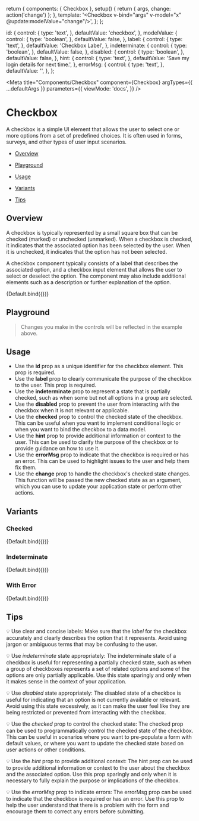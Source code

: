 
  return {
    components: { Checkbox },
    setup() {
      return { args, change: action('change') };
    },
    template:
      '<Checkbox v-bind="args" v-model="x" @update:modelValue="change"/>',
  };
};

  id: {
    control: {
      type: 'text',
    },
    defaultValue: 'checkbox',
  },
  modelValue: {
    control: {
      type: 'boolean',
    },
    defaultValue: false,
  },
  label: {
    control: {
      type: 'text',
    },
    defaultValue: 'Checkbox Label',
  },
  indeterminate: {
    control: {
      type: 'boolean',
    },
    defaultValue: false,
  },
  disabled: {
    control: {
      type: 'boolean',
    },
    defaultValue: false,
  },
  hint: {
    control: {
      type: 'text',
    },
    defaultValue: 'Save my login details for next time.',
  },
  errorMsg: {
    control: {
      type: 'text',
    },
    defaultValue: '',
  },
};

<Meta
  title="Components/Checkbox"
  component={Checkbox}
  argTypes={{ ...defaultArgs }}
  parameters={{
    viewMode: 'docs',
  }}
/>

# Checkbox

A checkbox is a simple UI element that allows the user to select one or more options from a set of predefined choices. It is often used in forms, surveys, and other types of user input scenarios.

- [Overview](#overview)

- [Playground](#playground)

- [Usage](#usage)

- [Variants](#variants)

- [Tips](#tips)

## Overview <a id="overview" />

A checkbox is typically represented by a small square box that can be checked (marked) or unchecked (unmarked). When a checkbox is checked, it indicates that the associated option has been selected by the user. When it is unchecked, it indicates that the option has not been selected.

A checkbox component typically consists of a label that describes the associated option, and a checkbox input element that allows the user to select or deselect the option. The component may also include additional elements such as a description or further explanation of the option.

<Canvas>
  <Story
    name="Overview"
    argTypes={{ ...Default.argTypes }}
    args={{
      id: 'checkbox-1',
      label: 'Checkbox label',
    }}
  >
    {Default.bind({})}
  </Story>
</Canvas>

## Playground <a id="playground" />

> Changes you make in the controls will be reflected in the example above.

<ArgsTable story="Overview" exclude={/^(update.*)$/} />

## Usage <a id="usage" />

- Use the **id** prop as a unique identifier for the checkbox element. This prop is required.
- Use the **label** prop to clearly communicate the purpose of the checkbox to the user. This prop is required.
- Use the **indeterminate** prop to represent a state that is partially checked, such as when some but not all options in a group are selected.
- Use the **disabled** prop to prevent the user from interacting with the checkbox when it is not relevant or applicable.
- Use the **checked** prop to control the checked state of the checkbox. This can be useful when you want to implement conditional logic or when you want to bind the checkbox to a data model.
- Use the **hint** prop to provide additional information or context to the user. This can be used to clarify the purpose of the checkbox or to provide guidance on how to use it.
- Use the **errorMsg** prop to indicate that the checkbox is required or has an error. This can be used to highlight issues to the user and help them fix them.
- Use the **change** prop to handle the checkbox's checked state changes. This function will be passed the new checked state as an argument, which you can use to update your application state or perform other actions.

## Variants <a id="variants" />

### Checked

<Canvas withSource="open">
  <Story
    name="Checked"
    argTypes={{ ...Default.argTypes }}
    args={{
      id: 'checkbox-1',
      label: 'Checkbox label',
      checked: true,
    }}
  >
    {Default.bind({})}
  </Story>
</Canvas>

### Indeterminate

<Canvas withSource="open">
  <Story
    name="Indeterminate"
    argTypes={{ ...Default.argTypes }}
    args={{
      id: 'checkbox-1',
      label: 'Checkbox label',
      indeterminate: true,
    }}
  >
    {Default.bind({})}
  </Story>
</Canvas>

### With Error

<Canvas withSource="open">
  <Story
    name="With Error"
    argTypes={{ ...Default.argTypes }}
    args={{
      id: 'checkbox-1',
      label: 'Checkbox label',
      errorMsg: 'This field is required',
    }}
  >
    {Default.bind({})}
  </Story>
</Canvas>

## Tips <a id="tips" />

💡 Use clear and concise labels: Make sure that the _label_ for the checkbox accurately and clearly describes the option that it represents. Avoid using jargon or ambiguous terms that may be confusing to the user.

💡 Use _indeterminate_ state appropriately: The indeterminate state of a checkbox is useful for representing a partially checked state, such as when a group of checkboxes represents a set of related options and some of the options are only partially applicable. Use this state sparingly and only when it makes sense in the context of your application.

💡 Use _disabled_ state appropriately: The disabled state of a checkbox is useful for indicating that an option is not currently available or relevant. Avoid using this state excessively, as it can make the user feel like they are being restricted or prevented from interacting with the checkbox.

💡 Use the _checked_ prop to control the checked state: The checked prop can be used to programmatically control the checked state of the checkbox. This can be useful in scenarios where you want to pre-populate a form with default values, or where you want to update the checked state based on user actions or other conditions.

💡 Use the _hint_ prop to provide additional context: The hint prop can be used to provide additional information or context to the user about the checkbox and the associated option. Use this prop sparingly and only when it is necessary to fully explain the purpose or implications of the checkbox.

💡 Use the _errorMsg_ prop to indicate errors: The errorMsg prop can be used to indicate that the checkbox is required or has an error. Use this prop to help the user understand that there is a problem with the form and encourage them to correct any errors before submitting.
